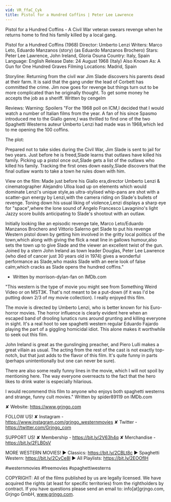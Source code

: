 ```yaml
---
vid: VR_ffaC_Cyk
title: Pistol for a Hundred Coffins | Peter Lee Lawrence
---
```


Pistol for a Hundred Coffins - A Civil War veteran swears revenge when he returns home to find his family killed by a local gang.

Pistol for a Hundred Coffins (1968)
Director: Umberto Lenzi
Writers: Marco Leto, Eduardo Manzanos (story) (as Eduardo Manzanos Brochero)
Stars: Peter Lee Lawrence, John Ireland, Gloria Osuna
Country: Italy, Spain
Language: English
Release Date: 24 August 1968 (Italy) 
Also Known As: A Gun for One Hundred Graves 
Filming Locations: Madrid, Spain 

Storyline: 
Returning from the civil war Jim Slade discovers his parents dead at their farm. It is said that the gang under the lead of Corbett has committed the crime. Jim now goes for revenge but things turn out to be more complicated than he originally thought. To get some money he accepts the job as a sheriff. Written by cengelm

Reviews: 
Warning: Spoilers
"For the 1968 poll on ICM,I decided that I would watch a number of Italian films from the year. A fan of his since Spasmo introduced me to the Giallo genre,I was thrilled to find one of the two Spaghetti Westerns auteur Umberto Lenzi had made was in 1968,which led to me opening the 100 coffins.

The plot:

Prepared not to take sides during the Civil War, Jim Slade is sent to jail for two years. Just before he is freed,Slade learns that outlaws have killed his family. Picking up a pistol once out,Slade gets a list of the outlaws who killed his family. Tracking the first ones down easily,Slade discovers that the final outlaw wants to take a town he rules down with him.

View on the film:
Made just before his Giallo era,director Umberto Lenzi & cinematographer Alejandro Ulloa load up on elements which would dominate Lenzi's unique style,as ultra-stylised whip-pans are shot with a scatter-gun energy by Lenzi,with the camera riding on Slade's bullets of revenge. Toning down his usual liking of violence,Lenzi displays a sharp eye for "space",where the lone sound of Angelo Francesco Lavagnino's light Jazzy score builds anticipating to Slade's shootout with an outlaw.

Initially looking like an episodic revenge tale, Marco Leto/Eduardo Manzanos Brochero and Vittorio Salerno get Slade to put his revenge Western pistol down by getting him involved in the gritty local politics of the town,which along with giving the flick a neat line in gallows humour,also sets the town up to give Slade and the viewer an excellent twist of the gun. Joined by a stern John Ireland as town leader Douglas, Peter Lee Lawrence (who died of cancer just 30 years old in 1974) gives a wonderful performance as Slade,who masks Slade with an eerie look of false calm,which cracks as Slade opens the hundred coffins." 
- Written by morrison-dylan-fan on IMDb.com

"This western is the type of movie you might see from Something Weird Video or on MST3K. That's not meant to be a put-down (if it was I'd be putting down 2/3 of my movie collection). I really enjoyed this film.

The movie is directed by Umberto Lenzi, who is better known for his Euro-horror movies. The horror influence is clearly evident here when an escaped band of drooling lunatics runs around grunting and killing everyone in sight. It's a real hoot to see spaghetti western regular Eduardo Fajardo playing the part of a giggling homicidal idiot. This alone makes it worthwhile to seek out this film.

John Ireland is great as the gunslinging preacher, and Piero Lulli makes a great villain as usual. The acting from the rest of the cast is not exactly top-notch, but that just adds to the flavor of this film. It's quite funny in parts (perhaps unintentionally but one can never be sure).

There are also some really funny lines in the movie, which I will not spoil by mentioning here. The way everyone overreacts to the fact that the hero likes to drink water is especially hilarious.

I would recommend this film to anyone who enjoys both spaghetti westerns and strange, funny cult movies." Written by spider89119 on IMDb.com

✘ Website: https://www.grjngo.com

FOLLOW US!
✘ Instagram - https://www.instagram.com/grjngo_westernmovies
✘ Twitter - https://twitter.com/Grjngo_com

SUPPORT US!
✘ Membership - https://bit.ly/2V63h4q
✘ Merchandise - https://bit.ly/2FLB0sV

MORE WESTERN MOVIES! 
► Classics: https://bit.ly/2CBLt8c 
► Spaghetti Western: https://bit.ly/2CyCe8I 
► All Playlists: https://bit.ly/2EOOfIH 

#westernmovies #freemovies #spaghettiwesterns

COPYRIGHT: All of the films published by us are legally licensed. We have acquired the rights (at least for specific territories) from the rightholders by contract. If you have questions please send an email to: info[at]grjngo.com, Grjngo GmbH, www.grjngo.com.